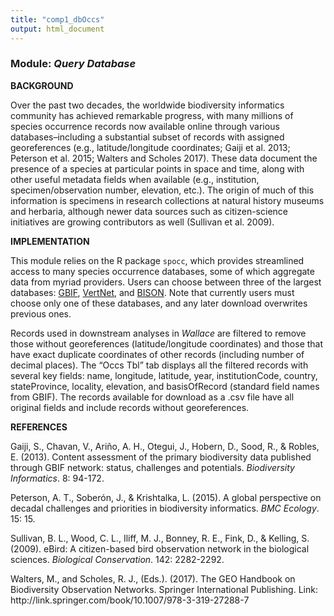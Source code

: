 ---
title: "comp1_dbOccs"
output: html_document
---

### **Module:** ***Query Database*** 

**BACKGROUND**  

Over the past two decades, the worldwide biodiversity informatics community has achieved remarkable progress, with many millions of species occurrence records now available online through various databases--including a substantial subset of records with assigned georeferences (e.g., latitude/longitude coordinates; Gaiji et al. 2013; Peterson et al. 2015; Walters and Scholes 2017). These data document the presence of a species at particular points in space and time, along with other useful metadata fields when available (e.g., institution, specimen/observation number, elevation, etc.). The origin of much of this information is specimens in research collections at natural history museums and herbaria, although newer data sources such as citizen-science initiatives are growing contributors as well (Sullivan et al. 2009).

**IMPLEMENTATION** 

This module relies on the R package `spocc`, which provides streamlined access to many species occurrence databases, some of which aggregate data from myriad providers. Users can choose between three of the largest databases: <a href="http://www.gbif.org" target="_blank">GBIF</a>, <a href="http://www.vertnet.org" target="_blank">VertNet</a>, and <a href="https://bison.usgs.gov" target="_blank">BISON</a>. Note that currently users must choose only one of these databases, and any later download overwrites previous ones. 

Records used in downstream analyses in *Wallace* are filtered to remove those without georeferences (latitude/longitude coordinates) and those that have exact duplicate coordinates of other records (including number of decimal places). The "Occs Tbl" tab displays all the filtered records with several key fields: name, longitude, latitude, year, institutionCode, country, stateProvince, locality, elevation, and basisOfRecord (standard field names from GBIF). The records available for download as a .csv file have all original fields and include records without georeferences.

**REFERENCES**

Gaiji, S., Chavan, V., Ariño, A. H., Otegui, J., Hobern, D., Sood, R., & Robles, E. (2013). Content assessment of the primary biodiversity data published through GBIF network: status, challenges and potentials. *Biodiversity Informatics*. 8: 94-172.

Peterson, A. T., Soberón, J., & Krishtalka, L. (2015). A global perspective on decadal challenges and priorities in biodiversity informatics. *BMC Ecology*. 15: 15.

Sullivan, B. L., Wood, C. L., Iliff, M. J., Bonney, R. E., Fink, D., & Kelling, S. (2009). eBird: A citizen-based bird observation network in the biological sciences. *Biological Conservation*. 142: 2282-2292.

Walters, M., and Scholes, R. J., (Eds.). (2017). The GEO Handbook on Biodiversity Observation Networks. Springer International Publishing. Link: http://link.springer.com/book/10.1007/978-3-319-27288-7
